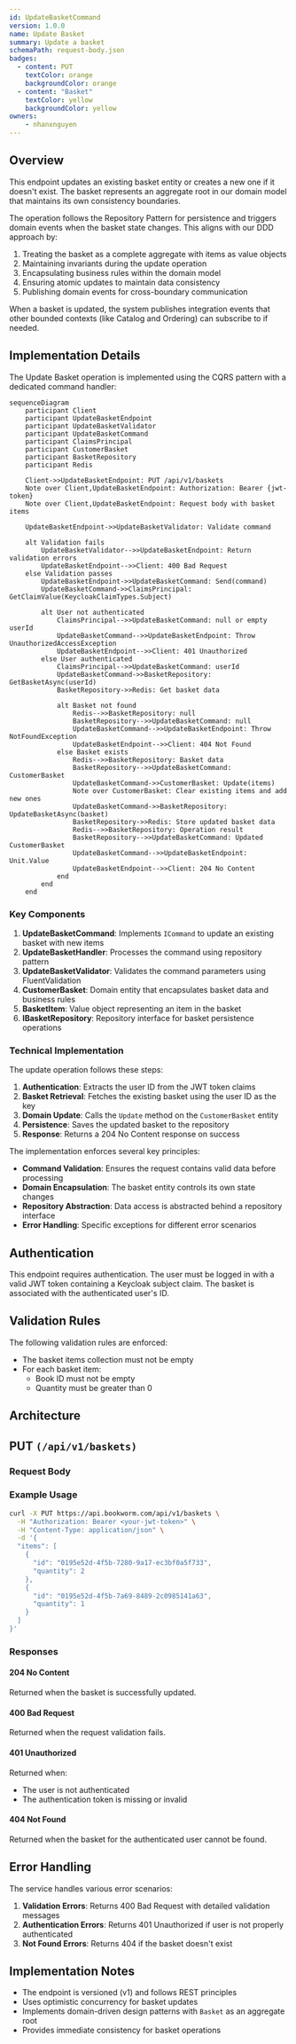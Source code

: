 ```yaml
---
id: UpdateBasketCommand
version: 1.0.0
name: Update Basket
summary: Update a basket
schemaPath: request-body.json
badges:
  - content: PUT
    textColor: orange
    backgroundColor: orange
  - content: "Basket"
    textColor: yellow
    backgroundColor: yellow
owners:
    - nhanxnguyen
---
```


## Overview

This endpoint updates an existing basket entity or creates a new one if it doesn't exist. The basket represents an aggregate root in our domain model that maintains its own consistency boundaries.

The operation follows the Repository Pattern for persistence and triggers domain events when the basket state changes. This aligns with our DDD approach by:

1. Treating the basket as a complete aggregate with items as value objects
2. Maintaining invariants during the update operation
3. Encapsulating business rules within the domain model
4. Ensuring atomic updates to maintain data consistency
5. Publishing domain events for cross-boundary communication

When a basket is updated, the system publishes integration events that other bounded contexts (like Catalog and Ordering) can subscribe to if needed.

## Implementation Details

The Update Basket operation is implemented using the CQRS pattern with a dedicated command handler:

```mermaid
sequenceDiagram
    participant Client
    participant UpdateBasketEndpoint
    participant UpdateBasketValidator
    participant UpdateBasketCommand
    participant ClaimsPrincipal
    participant CustomerBasket
    participant BasketRepository
    participant Redis

    Client->>UpdateBasketEndpoint: PUT /api/v1/baskets
    Note over Client,UpdateBasketEndpoint: Authorization: Bearer {jwt-token}
    Note over Client,UpdateBasketEndpoint: Request body with basket items

    UpdateBasketEndpoint->>UpdateBasketValidator: Validate command

    alt Validation fails
        UpdateBasketValidator-->>UpdateBasketEndpoint: Return validation errors
        UpdateBasketEndpoint-->>Client: 400 Bad Request
    else Validation passes
        UpdateBasketEndpoint->>UpdateBasketCommand: Send(command)
        UpdateBasketCommand->>ClaimsPrincipal: GetClaimValue(KeycloakClaimTypes.Subject)

        alt User not authenticated
            ClaimsPrincipal-->>UpdateBasketCommand: null or empty userId
            UpdateBasketCommand-->>UpdateBasketEndpoint: Throw UnauthorizedAccessException
            UpdateBasketEndpoint-->>Client: 401 Unauthorized
        else User authenticated
            ClaimsPrincipal-->>UpdateBasketCommand: userId
            UpdateBasketCommand->>BasketRepository: GetBasketAsync(userId)
            BasketRepository->>Redis: Get basket data

            alt Basket not found
                Redis-->>BasketRepository: null
                BasketRepository-->>UpdateBasketCommand: null
                UpdateBasketCommand-->>UpdateBasketEndpoint: Throw NotFoundException
                UpdateBasketEndpoint-->>Client: 404 Not Found
            else Basket exists
                Redis-->>BasketRepository: Basket data
                BasketRepository-->>UpdateBasketCommand: CustomerBasket
                UpdateBasketCommand->>CustomerBasket: Update(items)
                Note over CustomerBasket: Clear existing items and add new ones
                UpdateBasketCommand->>BasketRepository: UpdateBasketAsync(basket)
                BasketRepository->>Redis: Store updated basket data
                Redis-->>BasketRepository: Operation result
                BasketRepository-->>UpdateBasketCommand: Updated CustomerBasket
                UpdateBasketCommand-->>UpdateBasketEndpoint: Unit.Value
                UpdateBasketEndpoint-->>Client: 204 No Content
            end
        end
    end
```

### Key Components

1. **UpdateBasketCommand**: Implements `ICommand` to update an existing basket with new items
2. **UpdateBasketHandler**: Processes the command using repository pattern
3. **UpdateBasketValidator**: Validates the command parameters using FluentValidation
4. **CustomerBasket**: Domain entity that encapsulates basket data and business rules
5. **BasketItem**: Value object representing an item in the basket
6. **IBasketRepository**: Repository interface for basket persistence operations

### Technical Implementation

The update operation follows these steps:
1. **Authentication**: Extracts the user ID from the JWT token claims
2. **Basket Retrieval**: Fetches the existing basket using the user ID as the key
3. **Domain Update**: Calls the `Update` method on the `CustomerBasket` entity
4. **Persistence**: Saves the updated basket to the repository
5. **Response**: Returns a 204 No Content response on success

The implementation enforces several key principles:
- **Command Validation**: Ensures the request contains valid data before processing
- **Domain Encapsulation**: The basket entity controls its own state changes
- **Repository Abstraction**: Data access is abstracted behind a repository interface
- **Error Handling**: Specific exceptions for different error scenarios

## Authentication

This endpoint requires authentication. The user must be logged in with a valid JWT token containing a Keycloak subject claim. The basket is associated with the authenticated user's ID.

## Validation Rules

The following validation rules are enforced:
- The basket items collection must not be empty
- For each basket item:
  - Book ID must not be empty
  - Quantity must be greater than 0

## Architecture

<NodeGraph />

## PUT `(/api/v1/baskets)`

### Request Body

<SchemaViewer file="request-body.json" maxHeight="500" id="request-body" />

### Example Usage

```bash
curl -X PUT https://api.bookworm.com/api/v1/baskets \
  -H "Authorization: Bearer <your-jwt-token>" \
  -H "Content-Type: application/json" \
  -d '{
  "items": [
    {
      "id": "0195e52d-4f5b-7280-9a17-ec3bf0a5f733",
      "quantity": 2
    },
    {
      "id": "0195e52d-4f5b-7a69-8489-2c0985141a63",
      "quantity": 1
    }
  ]
}'
```

### Responses

#### <span className="text-green-500">204 No Content</span>

Returned when the basket is successfully updated.

#### <span className="text-orange-500">400 Bad Request</span>

Returned when the request validation fails.

<SchemaViewer file="response-400.json" maxHeight="500" id="response-400" />

#### <span className="text-red-500">401 Unauthorized</span>

Returned when:
- The user is not authenticated
- The authentication token is missing or invalid

#### <span className="text-red-500">404 Not Found</span>

Returned when the basket for the authenticated user cannot be found.

## Error Handling

The service handles various error scenarios:
1. **Validation Errors**: Returns 400 Bad Request with detailed validation messages
2. **Authentication Errors**: Returns 401 Unauthorized if user is not properly authenticated
3. **Not Found Errors**: Returns 404 if the basket doesn't exist

## Implementation Notes

- The endpoint is versioned (v1) and follows REST principles
- Uses optimistic concurrency for basket updates
- Implements domain-driven design patterns with `Basket` as an aggregate root
- Provides immediate consistency for basket operations

